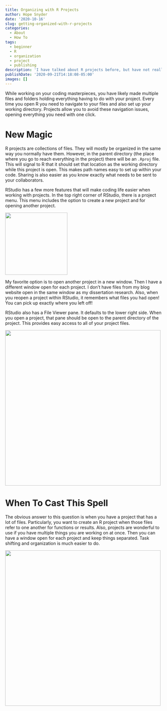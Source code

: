 ```yaml
---
title: Organizing with R Projects
author: Hope Snyder
date: '2020-10-16'
slug: getting-organized-with-r-projects
categories:
  - About
  - How To
tags:
  - beginner
  - R
  - organization
  - project
  - publishing
description: 'I have talked about R projects before, but have not really said what they are.  A collection of files but RStudio adds some nice extra features.'
publishDate: '2020-09-21T14:18:08-05:00'
images: []
---
```


While working on your coding masterpieces, you have likely made multiple files and folders holding everything having to do with your project.  Every time you open R you need to navigate to your files and also set up your working directory.  Projects allow you to avoid these navigation issues, opening everything you need with one click.

# New Magic

R projects are collections of files.  They will mostly be organized in the same way you normally have them.  However, in the parent directory (the place where you go to reach everything in the project) there will be an `.Rproj` file.  This will signal to R that it should set that location as the working directory while this project is open.  This makes path names easy to set up within your code.  Sharing is also easier as you know exactly what needs to be sent to your collaborators.

RStudio has a few more features that will make coding life easier when working with projects.  In the top right corner of RStudio, there is a project menu.  This menu includes the option to create a new project and for opening another project.  

<img src="/image/project_menu.png" width=200 class="center"/>

My favorite option is to open another project in a new window.  Then I have a different window open for each project.  I don't have files from my blog website open in the same window as my dissertation research.  Also, when you reopen a project within RStudio, it remembers what files you had open!  You can pick up exactly where you left off!

RStudio also has a File Viewer pane.  It defaults to the lower right side.  When you open a project, that pane should be open to the parent directory of the project.  This provides easy access to all of your project files.

<img src="/image/file_view_pane.png" width=500 class="center"/>

# When To Cast This Spell

The obvious answer to this question is when you have a project that has a lot of files.  Particularly, you want to create an R project when those files refer to one another for functions or results.  Also, projects are wonderful to use if you have multiple things you are working on at once.  Then you can have a window open for each project and keep things separated.  Task shifting and organization is much easier to do.

<img src="/image/spell_organize.jpg" width=500 class="center"/>

